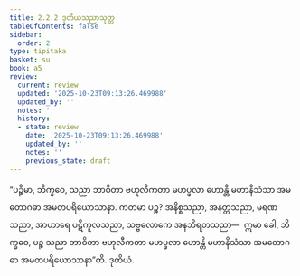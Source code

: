 ```yaml
---
title: 2.2.2 ဒုတိယသညာသုတ္တ
tableOfContents: false
sidebar:
  order: 2
type: tipitaka
basket: su
book: a5
review:
  current: review
  updated: '2025-10-23T09:13:26.469988'
  updated_by: ''
  notes: ''
  history:
  - state: review
    date: '2025-10-23T09:13:26.469988'
    updated_by: ''
    notes: ''
    previous_state: draft
---
```



<ReviewStatus review={frontmatter.review} showDetails={true} />

<HypothesisAnnotation frontmatter={frontmatter} />

<DynamicBreadcrumb />

<Division number="62" book="a5" e="ch" v="16" p="70">

<Paragraph number="401" book="a5">
“ပဉ္စိမာ, ဘိက္ခဝေ, သညာ ဘာဝိတာ ဗဟုလီကတာ မဟပ္ဖလာ ဟောန္တိ မဟာနိသံသာ အမတောဂဓာ အမတပရိယောသာနာ. ကတမာ ပဉ္စ? အနိစ္စသညာ, အနတ္တသညာ, မရဏသညာ, အာဟာရေ ပဋိကူလသညာ, သဗ္ဗလောကေ အနဘိရတသညာ—  ဣမာ ခေါ, ဘိက္ခဝေ, ပဉ္စ သညာ ဘာဝိတာ ဗဟုလီကတာ မဟပ္ဖလာ ဟောန္တိ မဟာနိသံသာ အမတောဂဓာ အမတပရိယောသာနာ”တိ.

</Paragraph>
</Division>

<Paragraph number="402" type="center" book="a5">
ဒုတိယံ.
</Paragraph>